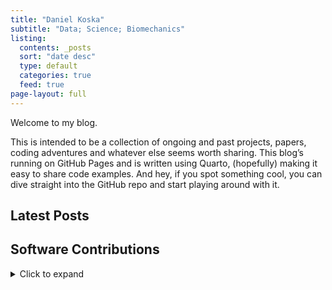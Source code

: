 ```yaml
---
title: "Daniel Koska"
subtitle: "Data; Science; Biomechanics"
listing:
  contents: _posts
  sort: "date desc"
  type: default
  categories: true
  feed: true
page-layout: full
---
```


Welcome to my blog.

This is intended to be a collection of ongoing and past projects, papers, coding adventures and whatever else seems worth sharing. This blog's running on GitHub Pages and is written using Quarto, (hopefully) making it easy to share code examples. And hey, if you spot something cool, you can dive straight into the GitHub repo and start playing around with it.

## Latest Posts

## Software Contributions

<details>

<summary>Click to expand</summary>

### Functional Bootstrapped Bands (FunBootBand)

#### Background story

<details>

<summary>Click to expand</summary>

The whole journey began when I started thinking about ways to adequately characterize differences between joint angles calculated from different measurement systems. In my case, I wanted to compare joint angles from a 3D camera system and an inertial measurement unit system. In terms of choosing appropriate statistics, there are some good reads about what **not** to do and how to implement methods for **discrete** data. See, e. g., the highly cited work by Bland and Altman (e.g the papers form 1986, or 2007), who introduced the so called Limits of Agreement (LoA) approach. There's much less literature, however, on how to handle continuous differences between two measurement systems.

One paper that caught my attention is the article by [Røslien et al., (2012)](https://doi.org/10.1016/j.gaitpost.2012.05.001), which describes a way to expand the LoA method to continuous data by using a functional approach. The paper in a nutshell: Continuous data (aka curves) are approximated using functions to calculate a functional counterpart of the LoA. The problem, however, is that the approach described in the paper is not entirely functional. Rather, the actual calculation of the Functional Limits of Agreement is carried out for each individual point of the previously determined functional curves (for details see the implementation in the utilized R package *fda* by James Ramsay). Strictly speaking, this turns the whole idea of using functions on its head and results in functional LoA (or more generally: statistical bands) that are likely too narrow ([Koska et al., 2023](https://doi.org/10.1016/j.jbiomech.2023.111506)). Applied to my original problem of describing continuous differences between measurement systems, this would mean that the random measurement error is likely underestimated.

Another paper that describes a functional approach is the one by [Lenhoff et al. (1999)](https://doi.org/10.1016/S0966-6362(98)00043-5), i.e., curves/time series are approximated using functions just like in Røislien et al. (2012). The paper is not specifically about quantifying differences between measurement systems, but more generally about the construction of statistical bands (more precisely confidence and prediction bands) for biomechanical curve data. The actual hack here is that the distribution of curves is estimated by bootstrapping the coefficients of the curve functions. This means that bands are no longer calculated pointwise, but the entire curve is included in the calculation. The method in Lenhoff et al., to the best of my knowledge, is based on the work of Olshen, Biden, Wyatt, and Sutherland from the 1980s (see, for example, Sutherland et al., 1988; Olshen et al., 1989).

-   Sutherland, D., Olshen, R., Biden, E., Wyatt, M., 1988. Development of Mature Walking. Mac Keith Press. Olshen, R.A., Biden, E.N., Wyatt, M.P., Sutherland, D.H., 1989. Gait analysis and the bootstrap. Ann. Statist. 17 (4), <http://dx.doi.org/10.1214/aos/1176347372>.

-   Olshen, R.A., Biden, E.N., Wyatt, M.P., Sutherland, D.H., 1989. Gait analysis and the bootstrap. Ann. Statist. 17 (4), <http://dx.doi.org/10.1214/aos/1176347372>.

As you can see, the method is not exactly new. I was all the more surprised that I wasn't able to find a coded version of the algorithm online. This forced me to implement the algorithm from scratch, which I did using R and the formulas in the appendix of Lenhoff et al. (1999). Extremely helpful at this point was the Matlab code that a former colleague at our institute, Dr. Doris Oriwol, kindly provided me with. Her code allowed me to cross-check my implementation and correct a couple of mistakes. For instance - if I remember correctly - I struggled to implement the correction facor that adjusts the width of the bands to the desired confidence level. Not sure if I'd gotten it right without Doris' help. So, full credit to Doris!

> *As a side note: I am very grateful for people who have the know-how and the time to review the code. The description in the Lenhoff paper is rather brief, and we were not always 100% sure whether we had correctly implemented the algorithm. Further opinions and possible corrections are very welcome.*

I'm sure other researchers have been here before and would have loved to read a coded version of the algorithm. My hope is that sharing our code is a major pain release in that regard and will lead to more people adopting the method. As indicated by Lenhoff et al., functional statistical bands are not limited to the description of differences between measurement systems, but are useful wherever the variation of curve data needs to be analyzed statistically. This includes a ton of important tasks such as estimating population parameters, indicating precision, assessing statistical significance, comparing groups, forecasting future observations, quantifying uncertainty in predictions etc..

------------------------------------------------------------------------

In the course of implementing the method, I noticed something else: The examined bootstrap methods (including that of Røislien) have implemented a naive bootstrap, meaning they assume independence of the curves in the dataset. Accordingly, the papers suggested to include only one curve per subject in the bootstrap. From a methodological point of view, this is somewhat problematic since it ignores the intraindividual variance component. In the context of investigating measurement errors, for instance, this means that the variance across repeated measurements within a person is not taken into account. This may further aggravate the problem of bands being too narrow.

We therefore extended the functional bootstrap bands to include a possibility to account for repeated measurements (i.e., dependent curves). This was realized using the two-stage or double bootstrap described in [Davison and Hinkley (1997)](https://doi.org/10.1017/CBO9780511802843), in which subjects (including all of their curves) are sampled with replacement in the first stage, and one curve per subject is drawn without replacement in the second stage. In addition to sharing our code, this implementation of the two-stage bootstrap is - IMHO - the main contribution of 'our' FunBootBand method. A systematic comparison of the method with other methodological approaches for characterizing continuous differences between two measurement systemes (pointwise LoA, Functional LoA, Functional Bootstrapped bands) can be found in in [Koska et al. (2023)](https://doi.org/10.1016/j.jbiomech.2023.111506). Here, we analyzed the coverage probabilites of these models in different error scenarios (simulated and real-world data) and found that the FunBootBands showed superior performance.

------------------------------------------------------------------------

What follows are various versions of the functional bootstrap bands (ongoing development) in different programming languages. The R code has already been published as a (devtools) package, and I plan to add it to CRAN at some point as well. In addition, I'm currently porting the code to Python. If time permits and I can delve into Julia, this may be next in line. Besides porting the function to different languages to improve the accessibility, my main goal is to increase code efficiency and reduce computation times - after all, bootstrapping is quite a computationally intensive. In R this may be done using RCpp, a C++ version. In Python, there is Cython, which should significantly reduce execution time.

#### FunBootBand R

<details>

<summary>Click to expand</summary>

The [FunBootBand](https://koda86.github.io/FunBootBand/) package contains a function to generate statistical (prediction or confidence) bands from curve data using a functional approach and bootstrapping.

```r
# devtools::install_github("koda86/FunBootBand")
library(FunBootBand)

prediction.band <- band(data,
                        type = "prediction",
                        B = 5,
                        alpha = 0.05,
                        iid = TRUE)

plot(data[, 1], type = "l", ylim = c(-3, 3), ylab = "Amplitude")
apply(data, 2, function(x) lines(x)) |> invisible()
apply(prediction.band, 1, function(x) lines(x, col = "red", lwd = 4)) |> invisible()
```

The development version of FunBootBand can be installed from GitHub with:

devtools::install_github("koda86/FunBootBand")

#### FunBootBand Python

<details>

<summary>Click to expand</summary>

The first alpha-ish version is available, see here: <https://github.com/koda86/FunBootBand-python>

My TODO list still includes a bunch of items, such as extensive testing ... I'm getting there. Learned a whole lot about Python in the process as well so far.

#### FunBootBand RCpp

<details>

<summary>Click to expand</summary>

On my TODO list.

### Effort to compress

<details>

<summary>Click to expand</summary>

While trying out different complexity measures, I stumbled upon the 'effort to compress' (ETC) method introduced in (Nagaraj et al., 2013). ETC is a complexity measure for which code was originally presented as Matlab and Python Code. This repository contains an R implementation of the algorithm.

[effort2compress](https://github.com/koda86/effort2compress) (GitHub)

See also the website of Nithin Nagaraj for the Matlab and Python versions: [Website Nagaraj](https://sites.google.com/site/nithinnagaraj2/journal/software-toolbox-for-etc-measure)

Python implementation: [Github](https://github.com/pranaysy/ETCPy)

### Identify duplicates in metadata (DupliCheck)

<details>

<summary>Click to expand</summary>

<!-- TODO: Implementieren eines schnelleren Suchalgorithmus -->

::: {#image-container style="text-align: center;"}
![DupliCheck](DupliCheck_logo.png){width="40%"}
:::

I was recently conducting a meta-analysis to get an idea of the effect of digital physiotherapy for the treatment of various orthopedic diseases. For this, I used Pubmed, Cochrane, BASE (Bielefeld Academic Search Engine) and Embase, which resulted in large csv files containing metadata from the identified scientific articles. This metadata includes paper titles, authors, and the DOI, among others. Not going to talk about the pain of designing adequate search strings and exporting these articles here ...

Before deciding which papers to include in the meta-analysis, I needed to identify duplicates, i.e., papers that appeared more than once. This seems like a fairly straightforward job, but, as usual, the devil is in the detail. This probably explains why I wasn't able to find a suitable R function for the job (though, to be honest, I didn't invest an awful lot of time searching).

One obvious candidate, the base function duplicated(), only works on exact copies of a string and fails if even a single character is off. This happens, for example, when author names are written differently across databases. For instance, the author "Çelik" is not the same as "Celik." Another issue is that two distinct papers can have identical titles and the same authors (in a different order). This should be discernible from their different DOIs, but DOIs are not always available and often come in various formats. The list of complications goes on, making the task more complex. To spare others from the same pain, I packed everything into a small R package called **DupliCheck**.

The package contains a single function called **dupliHunter**. dupliHunter takes a data frame with (at least) title, author, and DOI columns. It also includes a threshold parameter to possibly fine-tune the allowed similarity between titles (calculated using stringdist::stringdistmatrix with the Jaccard distance method).

Here's how you can use the package:

```r
library(usethis)
library(devtools)
# devtools::install_github("koda86/DupliCheck")
library(DupliCheck)

load("~/tmp/data.RData") # Example data; load your own data here

duplicates <- dupliHunter(data,
                            title_col = "Title",
                            author_col = "Authors",
                            doi_col = "DOI",
                            threshold = 0.03)
```

The current version of the function works decently. I haven't quantified Type I and II error rates so far, but my experience from working with several datasets and the feedback from colleagues suggest that errors are minimal. I’m also optimistic about the function’s ability to generalize across data from different search engines since the tested files represent data from commonly used sources.

Computational cost and execution speed were issues with my initial (simplistic) loop-based approach. I did some optimzation that included preprocessing titles to escape special characters, or the use of parallel processing. This reduced the execution time for a 4191-row test file significantly (down from 2856 s to about 952 s). It’s not lightning fast, but it's acceptable for vanilla R code. I hope to port the code to C++ to speed up processing time for future projects. We'll see ...

## How Isotropic Scaling in GPA Works

<details>

<summary>Click to expand</summary>

This entry is more of a mental note for my future self than anything else (which I guess most of this blog is tbh).

If you’ve ever worked with Generalized Procrustes Analysis (GPA) in statistical shape modeling, you’ve probably come across the *isotropic scaling* step. It sounds innocent enough — just scale all coordinates equally — but this step is both powerful and a little sneaky. Let’s unpack what’s really going on.

### Where it fits in GPA

The core idea of GPA is to remove differences that are *not* actual shape variation — things like translation, rotation, and scale — so that PCA or other analyses reflect pure shape.

For each shape (X) compared to a reference (often the current mean shape), GPA does:

1.  **Translation:** Move the centroid to the origin.
2.  **Isotropic scaling:** Resize uniformly in all directions to match the reference size.
3.  **Rotation:** Rotate to minimize the distance to the reference.

Then it updates the mean shape and repeats until everything stops changing much.

### What isotropic scaling really is

Isotropic scaling means multiplying **all** coordinates by the same scalar (s).\
No stretching in one direction, no skewing — every axis gets scaled equally.

Mathematically, if (X \in \mathbb{R}\^{k \times m}) is a translated shape (with (k) points in (m) dimensions, usually (m=2) or (3)), the scaled shape is:

$$
X_{\text{scaled}} = s \, X
$$

The scalar (s \> 0) is chosen so that the scaled shape is as close as possible to the reference (Y).

### Deriving the scaling factor

We want to minimize the squared Procrustes distance:

$$
D^2(s) = \|\, sX - Y \,\|_F^2
$$

where (\|\cdot\|\_F) is the Frobenius norm (sum of squared coordinates, square-rooted).

Expanding and differentiating with respect to (s):

$$
D^2(s) = s^2 \sum_{i,j} X_{ij}^2 - 2s \sum_{i,j} X_{ij} Y_{ij} + \sum_{i,j} Y_{ij}^2
$$

Set derivative to zero:

$$
2s \sum_{i,j} X_{ij}^2 - 2 \sum_{i,j} X_{ij} Y_{ij} = 0
$$

And solve:

$$
s = \frac{\sum_{i,j} X_{ij} Y_{ij}}{\sum_{i,j} X_{ij}^2}
$$

In matrix form:

$$
s = \frac{\mathrm{trace}(X^\mathsf{T} Y)}{\mathrm{trace}(X^\mathsf{T} X)}
$$

### The centroid size connection

If no specific reference is chosen yet (e.g., the very first iteration), shapes are often scaled to **unit centroid size**:

$$
C = \sqrt{\sum_{i=1}^k \sum_{j=1}^m X_{ij}^2}
$$

and

$$
s = \frac{1}{C}
$$

This prevents large shapes from dominating the mean early on.

### Why it matters

Without scaling, size differences will dominate PCA.\
With isotropic scaling, we remove those size differences, leaving only relative point configurations.\
That’s great for *pure shape* analysis — but it can be risky if size is biologically meaningful.

And here’s the catch: isotropic scaling ties *all* coordinate axes to a single size factor.\
If your sample varies in length or width, this scaling will also change **vertical coordinates**, even if they were identical before.\
That can create *artificial deformation* in anisotropic structures like weight-bearing feet — a subtle source of bias you might not expect.

------------------------------------------------------------------------

So, isotropic scaling: simple to describe, easy to code, but worth thinking about carefully.\
Because sometimes, what looks like a “neutral” preprocessing step can quietly rewrite your shape story.

## Disco Diffusion Music Video

<details>

<summary>Click to expand</summary>

This post is about a ('AI'-generated) music video that I created for my Band [ICTRL](https://ictrl.bandcamp.com/track/dead-horse). Before I go on with the nerdy details, you should check out the video first:

::: {style="position: relative; padding-bottom: 56.25%; height: 0; overflow: hidden; max-width: 100%; height: auto;"}
<iframe width="100%" height="100%" src="https://www.youtube.com/embed/l7dXeudFoDc" frameborder="0" allow="accelerometer; autoplay; clipboard-write; encrypted-media; gyroscope; picture-in-picture" allowfullscreen style="position: absolute; top: 0; left: 0; width: 100%; height: 100%;">

</iframe>
:::

The video illustrates our song Dead Horse, which is the first of a bunch of singles we are going to drop this year. The idea to create a video like this was inspired by a [Reddit post](https://www.reddit.com/r/KGATLW/comments/1bxew7e/is_the_iron_lung_music_video_really_ai/) about a recent video by one of my favorite bands: King Gizzard and the Lizzard Wizard (the song is called Iron Lung). The post provided some insights into how the video was created, e.g. this quote from user *No_Stay2400*:

*"From Spod, the guy who made it (in a Reddit post back when it came out): Cheers, yeah it was 2 months of trial and error, and using a bunch of different techniques alongside the newest diffusion programs as they rolled out. It was all mapped out frame by frame to work with the music, trying see if I could illustrate the feeling of the music through the video. At times it feels like driving a bus from the backseat, but is amazing when it all comes together. The hardest thing is steering it away from the generic look that AI art can get. Anyway, thanks."*

<!-- https://www.reddit.com/r/KGATLW/comments/xvdigb/music_video_iron_lung_ice_death_planets_lungs/ -->

The main tool that caught my interest was Disco Diffusion, a neat open-source AI tool for generative art. Imagine typing in some text prompt and getting intricate pieces of visual art (for all "future" readers of the last sentence: Imagine a world where 'AI' was a new and exciting thing). Quickly, the idea was born to create a low-budget video where the prompts and thus the video sequences fit the lyrics of the song.

<!-- Disco Diffusion uses some pretty advanced deep learning models to make it all happen -->

Disco Diffusion was developed using Google Colab, which is a free, cloud-based Jupyter notebook environment provided by Google. If you are a data scientist or machine learning practitioner, you have probably heard of it. Being cloud-based, Colab requires no setup or installation. Users can start coding immediately in their web browser. Colab supports Python, so it was easy to read and understand the code. That bein said, there's absolutely no need for any programming skills, since there are empty fields for all relevant parameters, prompts etc. in the notebook.

<!-- Colab notebooks and all generated files can be stored directly on Google Drive, making it easy to manage and share files.  -->

Colab also provides access to powerful computational resources, including different GPUs and TPUs, which are essential for training deep learning models. There is a certain amount of free resources (so called compute units) one can use to test the setup and get some early images. That, however, is rather slow and these provided credits will be exhausted soon. So it makes sense to switch to the Colab Pro, which cost me roughly 50 Euros or so for a month. I know there's also a [local version of Disco Diffusion](https://github.com/MohamadZeina/Disco_Diffusion_Local), but I didn't consider my computation ressources enough to make a video in reasonable time, so I abandoned that for the moment. This may be something to investigate more in the future, especially since I'm not particularly keen on throwing my money towards Google. Well.

The Colab notebook itself is pretty much self-explanatory. One has to run a bunch of cells to check GPU status, prepare folders and connect a (cloud) drive, import dependencies and set up runtime devices, define necessary functions and so on. The first interesting part are the diffusion and CLIP model settings. I watched a bunch of Youtube videos such as [this one](https://www.youtube.com/watch?v=gWxmtdZL8FE) where they explained which settings worked for them. Copying mostly from that, I used a "512x512_diffusion_uncond_finetune_008100" diffusion model and checked the 'use_secondary_model' box.

The next big thing are the settings. Here I set the number of steps to 150. this values, I believe, is responsible for the amount of details in a single frame. I further set the picture dimension to \[1280, 768\]. For all the rest, I stuck with the default settings.

For the animation settings, I chose the 2D animation mode, checked the 'key_frames' box, and set 'max_frames' to 3500. I calculated the number of frames (3500) to make the length of the video match the length of the song at the chosen framerate of 12 fps. To create the movement you can see in the video, I changed the following parameters (leaving the rest at default):

> interp_spline = 'Linear'\
> angle = "0:(1.03)"\
> zoom = "0:(1.03)"\
> translation_x = "0:(0)"\
> translation_y = "0:(0)"\
> translation_z = "0:(10.0)"

Initially, I changed the values for the 3D rotation as well, which caused some hard to pin down errors. Took me way too long to figure that out and caused some real frustrations along the way.

Next in line was the design of the prompts. First of all, I spent a LOT of time figuring out which style I would like to have. The YouTube video linked above, created by a guy called Doctor Diffusion, used pictures from the Polish artist Zdzisław Beksiński, famously know for his dystopian surrealism, and the American artist Lisa Frank, who is known for rainbow and neon colors and stylized depictions of animals, including dolphins, pandas, and unicorns. I threw in some Edvard Munch, who's paintings I admire since being in the Munch museum in Oslo, and I really liked what I saw. Here are the exact prompts I used:

> text_prompts = {\
> 0: \["A single horse by Zdzisław Beksiński and Lisa Frank, Trending on artstation."\],\
> 216: \["A single ear by Zdzisław Beksiński and Lisa Frank, Trending on artstation."\],\
> 300: \["A single cloud by Zdzisław Beksiński and Lisa Frank, Trending on artstation."\],\
> 300: \["A burning cloud by Zdzisław Beksiński and Lisa Frank, Trending on artstation."\],\
> 384: \["A single horse by Zdzisław Beksiński and Lisa Frank, Trending on artstation."\],\
> 468: \["A single running woman by Zdzisław Beksiński and Lisa Frank, Trending on artstation."\],\
> 684: \["A single vomiting woman by Zdzisław Beksiński and Lisa Frank, Trending on artstation."\],\
> 720: \["A single beating heart by Zdzisław Beksiński and Lisa Frank, Trending on artstation."\],\
> 888: \["A single race horse by Zdzisław Beksiński and Lisa Frank, Trending on artstation."\],\
> 1080: \["A single curtain by Zdzisław Beksiński and Lisa Frank, Trending on artstation."\],\
> 1164: \["A single crow by Zdzisław Beksiński and Lisa Frank, Trending on artstation."\],\
> 1212: \["A picture of a broken spine by Zdzisław Beksiński and Lisa Frank, Trending on artstation."\],\
> 1320: \["A picture of a torch by Zdzisław Beksiński and Lisa Frank, Trending on artstation."\],\
> 1380: \["A single running woman by Zdzisław Beksiński and Lisa Frank, Trending on artstation."\],\
> 1560: \["A single vomiting woman by Zdzisław Beksiński and Lisa Frank, Trending on artstation."\],\
> 1656: \["A single running horse by Zdzisław Beksiński and Lisa Frank, Trending on artstation."\],\
> 1860: \["A single bass player by Zdzisław Beksiński and Lisa Frank, Trending on artstation."\],\
> 1980: \["A single running horse by Zdzisław Beksiński and Lisa Frank, Trending on artstation."\],\
> 2100: \["A single running woman by Zdzisław Beksiński and Lisa Frank, Trending on artstation."\],\
> 2280: \["A single vomiting woman by Zdzisław Beksiński and Lisa Frank, Trending on artstation."\],\
> 2340: \["A picture of a screaming woman in the background by Zdzisław Beksiński and Edvard Munch, Trending on artstation."\],\
> 2400: \["A picture of a thunderstorm with fire in the background by Zdzisław Beksiński and Lisa Frank, Trending on artstation."\],\
> 2460: \["A picture of a screaming woman in the background by Zdzisław Beksiński and Edvard Munch, Trending on artstation."\],\
> 2520: \["A single vomiting woman by Zdzisław Beksiński and Lisa Frank, Trending on artstation."\],\
> 2700: \["A picture of a horse running through a thunderstorm by Zdzisław Beksiński and Lisa Frank, Trending on artstation."\],\
> 2940: \["A picture of a dying horse by Zdzisław Beksiński and Lisa Frank, Trending on artstation."\],\
> 3060: \["A picture of a golden ship in the sea by Zdzisław Beksiński and Lisa Frank, Trending on artstation."\],\
> 3144: \["A picture of a dying horse by Zdzisław Beksiński and Lisa Frank, Trending on artstation."\],\
> 3204: \["A picture of a horse in hell by Zdzisław Beksiński and Lisa Frank, Trending on artstation."\],\
> 3276: \["A picture of a horse by Zdzisław Beksiński and Lisa Frank, Trending on artstation."\],\
> 3372: \["A picture of a rainbow by Zdzisław Beksiński and Lisa Frank, Trending on artstation."\]\
> }

For the actual creation of the video, I set the 'blend' to 0.5 and always started at the 'final_frame' when I had to rerun the script. This happened quite a few times, for instance because of errors or when I ran out of computing units.

Finally, after the animation was, it required some minor editing to overlay the audio track onto the video. Et voilà, a new video was born.

## Isolating Bass Tracks

<details>

<summary>Click to expand</summary>

I am a fan Rick Beato's YouTube channel, especially the series 'What Makes This Song Great?'. Also, I always wondered how he got those isolated instrument tracks, especially the bass tracks. One reason, I assume, is that he's a well-copnnected producer with access to separated high-quality tracks directly from the artists or record labels for his deep dives.

As for my motivation, I thought it would be helpful to have isolated bass tracks for songs I would like to learn. The problem, though, is that I'm neither a producer nor well-connected. Also, for much of the music I like, YouTube - despite it's sheer endless content on almost every niche topic - does not provide either isolated bass tracks or bass players covering these songs. So I did some searching online and found that there a several ways to isolate tracks for single instruments. These include EQ and filtering, layering and reconstruction, and several audio separation techniques such as spectral editing or phase cancellation.

The most convenient way, at least for my purposes, seems to be machine learning and AI-based tools since they require the least amount of audio engineering know-how. My current go-to LLM suggested four options (assuming I need a free option available under Linux):

-   Spleeter (by Deezer)
-   Demucs (by Facebook AI Research)
-   Open-Unmix
-   VocalRemover.org (Command-Line Interface)

I decided to give Open-Unmix a try, mainly because of the description: "Open-Unmix is an open-source tool for music source separation, developed by the Music Technology Group at the Technical University of Madrid. It focuses on separating vocals, bass, and drums from music tracks."

Well, I like open-source solutions and I have an academic background, so that was enough to convince me. As for the cons, Open-Unmix may be less computationally efficient, but that wasn't my main concern at this stage. I may do a comparison of different tools in a future post, though. Open-Unmix utilizes a bidirectional LSTM architecture for effective separation and requires FFmpeg for audio processing. Also, like basically all the other tools in the list, Open-Unmix is Python-based. Here are the bash commands I used to set up everything:

1.  Install Python 3 and essential tools

``` bash
sudo apt update
sudo apt install python3 python3-venv python3-pip ffmpeg
```

python3 is the Python 3 interpreter. python3-venv is the module to create virtual environments. python3-pip ist the Python package installer and ffmpeg is, well ffmpeg ;-)

2.  Create and activate a virtual environment

``` bash
cd ~
python3 -m venv openunmix_env
source openunmix_env/bin/activate
```

3.  Upgrade pip within the virtual environment

``` bash
pip install --upgrade pip
```

4.  Install Open-Unmix and verify the installation

``` bash
pip install openunmix
umx --help
```

By the way, 'deactivate' allows one to leave the virtual environment.

For a first test, I chose the song Exoplanet by Mother Engine. If converted this (YouTube video) \[https://www.youtube.com/watch?v=MJu7bSh_03I\] to an MP3 file and used this bash command:

``` bash
umx --outdir ~/music/isolated_tracks ~/music/isolated_tracks/Exoplanet.mp3
```

from which I got this error:

``` bash
torch.OutOfMemoryError: CUDA out of memory. Tried to allocate 640.00 MiB. GPU 0 has a total capacity of 1.95 GiB of which 518.62 MiB is free. Including non-PyTorch memory, this process has 1.44 GiB memory in use. Of the allocated memory 1.36 GiB is allocated by PyTorch, and 44.48 MiB is reserved by PyTorch but unallocated. If reserved but unallocated memory is large try setting PYTORCH_CUDA_ALLOC_CONF=expandable_segments:True to avoid fragmentation.  See documentation for Memory Management  (https://pytorch.org/docs/stable/notes/cuda.html#environment-variables)
```

This error message indicates that my GPU does not have sufficient memory to process the audio file using Open-Unmix. I therefore switched to CPU Processing (instead of GPU processing).

``` bash
umx --no-cuda --outdir ~/music/isolated_tracks ~/music/isolated_tracks/Exoplanet.mp3
```

This did the track and created a folder named 'Exoplanet' including isolated (\*.wav) tracks for bass, drums, vocals and others in the same directory as the original MP3 file.

Here's the isolated bass track for "Exoplanet" by Mother Engine:

[🎧 Listen to "Exoplanet" Isolated Bass Track](assets/audio/bass.mp3){target="_blank"}

<!-- <audio controls> -->

<!--   <source src="bass.mp3" type="audio/mpeg"> -->

<!--   Your browser does not support the audio element. -->

<!-- </audio> -->

<!-- How can I track the time needed to process this on my system (system specs)? -->

There are some additional tricks that may help improve the performance for future tries. I could, for instance, ...

1.  Optimize CPU processing

For instance,

``` bash
umx --no-cuda --outdir ~/music/isolated_tracks ~/music/isolated_tracks/Exoplanet.mp3 --start 30 --duration 60
```

should processes a 60-second segment starting at 30 seconds into the track. I could also limit the number of targets/tracks to specific instruments (e.g., bass):

``` bash
umx --no-cuda --outdir ~/music/isolated_tracks --targets bass ~/music/isolated_tracks/Exoplanet.mp3
```

2.  Explore alternative, faster and less resource-intensive tools such as Spleeter or Demucs.

3.  Or I could use higher-quality audio files such as WAV, or FLAC instead of compressed formats like MP3. These may yield better separation results and may also reduce processing time due to less decoding overhead.

